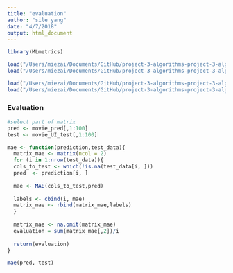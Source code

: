 ```yaml
---
title: "evaluation"
author: "sile yang"
date: "4/7/2018"
output: html_document
---
```

```r
library(MLmetrics)
```

```r
load("/Users/miezai/Documents/GitHub/project-3-algorithms-project-3-algorithms-group-5/data/EM_UI_test.RData")
load("/Users/miezai/Documents/GitHub/project-3-algorithms-project-3-algorithms-group-5/data/MS_UI_test.RData")

load("/Users/miezai/Documents/GitHub/project-3-algorithms-project-3-algorithms-group-5/data/movie_pred.RData")
load("/Users/miezai/Documents/GitHub/project-3-algorithms-project-3-algorithms-group-5/data/MS_pred.RData")

```


### Evaluation 
```r
#select part of matrix
pred <- movie_pred[,1:100]
test <- movie_UI_test[,1:100]

mae <- function(prediction,test_data){
  matrix_mae <- matrix(ncol = 2)
  for (i in 1:nrow(test_data)){
  cols_to_test <- which(!is.na(test_data[i, ]))
  pred  <- prediction[i, ]
  
  mae <- MAE(cols_to_test,pred)
  
  labels <- cbind(i, mae)
  matrix_mae <- rbind(matrix_mae,labels)
  }
  
  matrix_mae <- na.omit(matrix_mae)
  evaluation = sum(matrix_mae[,2])/i
  
  return(evaluation)
}

mae(pred, test)
```

